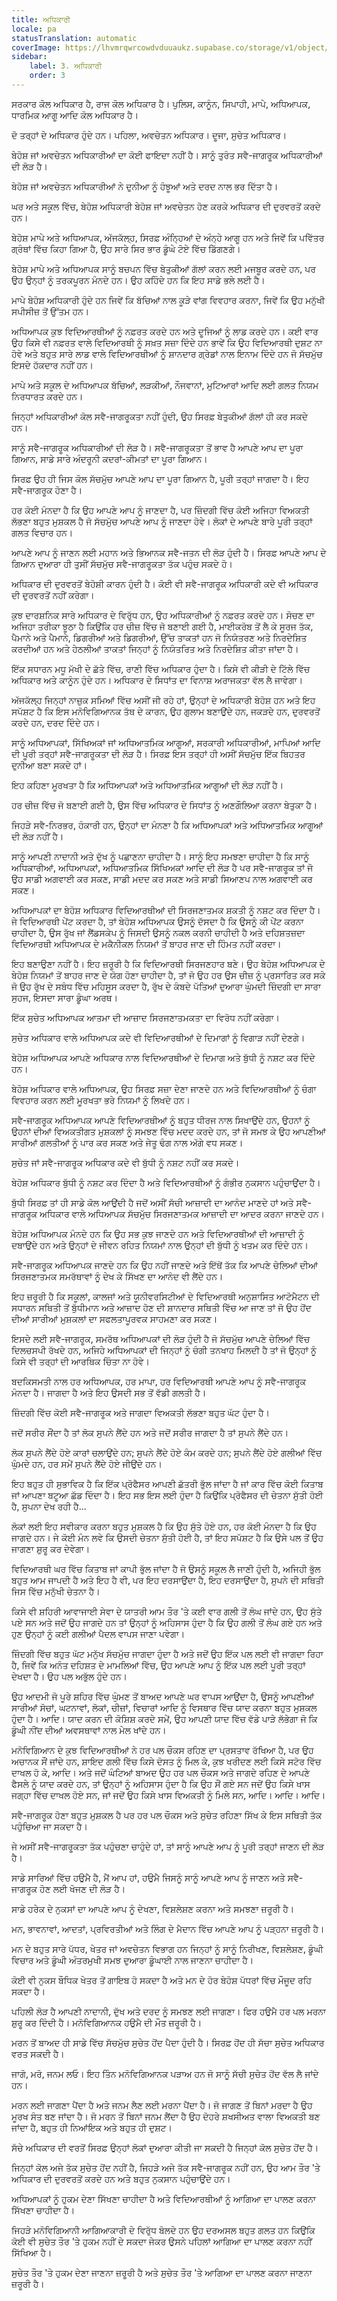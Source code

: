 ```yaml
---
title: ਅਧਿਕਾਰੀ
locale: pa
statusTranslation: automatic
coverImage: https://lhvmrqwrcowdvduuaukz.supabase.co/storage/v1/object/public/strapi-uploads/small_cover-educacion-fundamental.webp-2d51a7828a2b1309555be27f7e2a61a0.webp
sidebar:
    label: 3. ਅਧਿਕਾਰੀ
    order: 3
---
```

ਸਰਕਾਰ ਕੋਲ ਅਧਿਕਾਰ ਹੈ, ਰਾਜ ਕੋਲ ਅਧਿਕਾਰ ਹੈ। ਪੁਲਿਸ, ਕਾਨੂੰਨ, ਸਿਪਾਹੀ, ਮਾਪੇ, ਅਧਿਆਪਕ, ਧਾਰਮਿਕ ਆਗੂ ਆਦਿ ਕੋਲ ਅਧਿਕਾਰ ਹੈ।

ਦੋ ਤਰ੍ਹਾਂ ਦੇ ਅਧਿਕਾਰ ਹੁੰਦੇ ਹਨ। ਪਹਿਲਾ, ਅਵਚੇਤਨ ਅਧਿਕਾਰ। ਦੂਜਾ, ਸੁਚੇਤ ਅਧਿਕਾਰ।

ਬੇਹੋਸ਼ ਜਾਂ ਅਵਚੇਤਨ ਅਧਿਕਾਰੀਆਂ ਦਾ ਕੋਈ ਫਾਇਦਾ ਨਹੀਂ ਹੈ। ਸਾਨੂੰ ਤੁਰੰਤ ਸਵੈ-ਜਾਗਰੂਕ ਅਧਿਕਾਰੀਆਂ ਦੀ ਲੋੜ ਹੈ।

ਬੇਹੋਸ਼ ਜਾਂ ਅਵਚੇਤਨ ਅਧਿਕਾਰੀਆਂ ਨੇ ਦੁਨੀਆ ਨੂੰ ਹੰਝੂਆਂ ਅਤੇ ਦਰਦ ਨਾਲ ਭਰ ਦਿੱਤਾ ਹੈ।

ਘਰ ਅਤੇ ਸਕੂਲ ਵਿੱਚ, ਬੇਹੋਸ਼ ਅਧਿਕਾਰੀ ਬੇਹੋਸ਼ ਜਾਂ ਅਵਚੇਤਨ ਹੋਣ ਕਰਕੇ ਅਧਿਕਾਰ ਦੀ ਦੁਰਵਰਤੋਂ ਕਰਦੇ ਹਨ।

ਬੇਹੋਸ਼ ਮਾਪੇ ਅਤੇ ਅਧਿਆਪਕ, ਅੱਜਕੱਲ੍ਹ, ਸਿਰਫ਼ ਅੰਨ੍ਹਿਆਂ ਦੇ ਅੰਨ੍ਹੇ ਆਗੂ ਹਨ ਅਤੇ ਜਿਵੇਂ ਕਿ ਪਵਿੱਤਰ ਗ੍ਰੰਥਾਂ ਵਿੱਚ ਕਿਹਾ ਗਿਆ ਹੈ, ਉਹ ਸਾਰੇ ਸਿਰ ਭਾਰ ਡੂੰਘੇ ਟੋਏ ਵਿੱਚ ਡਿੱਗਣਗੇ।

ਬੇਹੋਸ਼ ਮਾਪੇ ਅਤੇ ਅਧਿਆਪਕ ਸਾਨੂੰ ਬਚਪਨ ਵਿੱਚ ਬੇਤੁਕੀਆਂ ਗੱਲਾਂ ਕਰਨ ਲਈ ਮਜਬੂਰ ਕਰਦੇ ਹਨ, ਪਰ ਉਹ ਉਨ੍ਹਾਂ ਨੂੰ ਤਰਕਪੂਰਨ ਮੰਨਦੇ ਹਨ। ਉਹ ਕਹਿੰਦੇ ਹਨ ਕਿ ਇਹ ਸਾਡੇ ਭਲੇ ਲਈ ਹੈ।

ਮਾਪੇ ਬੇਹੋਸ਼ ਅਧਿਕਾਰੀ ਹੁੰਦੇ ਹਨ ਜਿਵੇਂ ਕਿ ਬੱਚਿਆਂ ਨਾਲ ਕੂੜੇ ਵਾਂਗ ਵਿਵਹਾਰ ਕਰਨਾ, ਜਿਵੇਂ ਕਿ ਉਹ ਮਨੁੱਖੀ ਸਪੀਸੀਜ਼ ਤੋਂ ਉੱਤਮ ਹਨ।

ਅਧਿਆਪਕ ਕੁਝ ਵਿਦਿਆਰਥੀਆਂ ਨੂੰ ਨਫ਼ਰਤ ਕਰਦੇ ਹਨ ਅਤੇ ਦੂਜਿਆਂ ਨੂੰ ਲਾਡ ਕਰਦੇ ਹਨ। ਕਈ ਵਾਰ ਉਹ ਕਿਸੇ ਵੀ ਨਫ਼ਰਤ ਵਾਲੇ ਵਿਦਿਆਰਥੀ ਨੂੰ ਸਖ਼ਤ ਸਜ਼ਾ ਦਿੰਦੇ ਹਨ ਭਾਵੇਂ ਕਿ ਉਹ ਵਿਦਿਆਰਥੀ ਦੁਸ਼ਟ ਨਾ ਹੋਵੇ ਅਤੇ ਬਹੁਤ ਸਾਰੇ ਲਾਡ ਵਾਲੇ ਵਿਦਿਆਰਥੀਆਂ ਨੂੰ ਸ਼ਾਨਦਾਰ ਗ੍ਰੇਡਾਂ ਨਾਲ ਇਨਾਮ ਦਿੰਦੇ ਹਨ ਜੋ ਸੱਚਮੁੱਚ ਇਸਦੇ ਹੱਕਦਾਰ ਨਹੀਂ ਹਨ।

ਮਾਪੇ ਅਤੇ ਸਕੂਲ ਦੇ ਅਧਿਆਪਕ ਬੱਚਿਆਂ, ਲੜਕੀਆਂ, ਨੌਜਵਾਨਾਂ, ਮੁਟਿਆਰਾਂ ਆਦਿ ਲਈ ਗਲਤ ਨਿਯਮ ਨਿਰਧਾਰਤ ਕਰਦੇ ਹਨ।

ਜਿਨ੍ਹਾਂ ਅਧਿਕਾਰੀਆਂ ਕੋਲ ਸਵੈ-ਜਾਗਰੂਕਤਾ ਨਹੀਂ ਹੁੰਦੀ, ਉਹ ਸਿਰਫ਼ ਬੇਤੁਕੀਆਂ ਗੱਲਾਂ ਹੀ ਕਰ ਸਕਦੇ ਹਨ।

ਸਾਨੂੰ ਸਵੈ-ਜਾਗਰੂਕ ਅਧਿਕਾਰੀਆਂ ਦੀ ਲੋੜ ਹੈ। ਸਵੈ-ਜਾਗਰੂਕਤਾ ਤੋਂ ਭਾਵ ਹੈ ਆਪਣੇ ਆਪ ਦਾ ਪੂਰਾ ਗਿਆਨ, ਸਾਡੇ ਸਾਰੇ ਅੰਦਰੂਨੀ ਕਦਰਾਂ-ਕੀਮਤਾਂ ਦਾ ਪੂਰਾ ਗਿਆਨ।

ਸਿਰਫ਼ ਉਹ ਹੀ ਜਿਸ ਕੋਲ ਸੱਚਮੁੱਚ ਆਪਣੇ ਆਪ ਦਾ ਪੂਰਾ ਗਿਆਨ ਹੈ, ਪੂਰੀ ਤਰ੍ਹਾਂ ਜਾਗਦਾ ਹੈ। ਇਹ ਸਵੈ-ਜਾਗਰੂਕ ਹੋਣਾ ਹੈ।

ਹਰ ਕੋਈ ਮੰਨਦਾ ਹੈ ਕਿ ਉਹ ਆਪਣੇ ਆਪ ਨੂੰ ਜਾਣਦਾ ਹੈ, ਪਰ ਜ਼ਿੰਦਗੀ ਵਿੱਚ ਕੋਈ ਅਜਿਹਾ ਵਿਅਕਤੀ ਲੱਭਣਾ ਬਹੁਤ ਮੁਸ਼ਕਲ ਹੈ ਜੋ ਸੱਚਮੁੱਚ ਆਪਣੇ ਆਪ ਨੂੰ ਜਾਣਦਾ ਹੋਵੇ। ਲੋਕਾਂ ਦੇ ਆਪਣੇ ਬਾਰੇ ਪੂਰੀ ਤਰ੍ਹਾਂ ਗਲਤ ਵਿਚਾਰ ਹਨ।

ਆਪਣੇ ਆਪ ਨੂੰ ਜਾਣਨ ਲਈ ਮਹਾਨ ਅਤੇ ਭਿਆਨਕ ਸਵੈ-ਜਤਨ ਦੀ ਲੋੜ ਹੁੰਦੀ ਹੈ। ਸਿਰਫ਼ ਆਪਣੇ ਆਪ ਦੇ ਗਿਆਨ ਦੁਆਰਾ ਹੀ ਤੁਸੀਂ ਸੱਚਮੁੱਚ ਸਵੈ-ਜਾਗਰੂਕਤਾ ਤੱਕ ਪਹੁੰਚ ਸਕਦੇ ਹੋ।

ਅਧਿਕਾਰ ਦੀ ਦੁਰਵਰਤੋਂ ਬੇਹੋਸ਼ੀ ਕਾਰਨ ਹੁੰਦੀ ਹੈ। ਕੋਈ ਵੀ ਸਵੈ-ਜਾਗਰੂਕ ਅਧਿਕਾਰੀ ਕਦੇ ਵੀ ਅਧਿਕਾਰ ਦੀ ਦੁਰਵਰਤੋਂ ਨਹੀਂ ਕਰੇਗਾ।

ਕੁਝ ਦਾਰਸ਼ਨਿਕ ਸਾਰੇ ਅਧਿਕਾਰ ਦੇ ਵਿਰੁੱਧ ਹਨ, ਉਹ ਅਧਿਕਾਰੀਆਂ ਨੂੰ ਨਫ਼ਰਤ ਕਰਦੇ ਹਨ। ਸੋਚਣ ਦਾ ਅਜਿਹਾ ਤਰੀਕਾ ਝੂਠਾ ਹੈ ਕਿਉਂਕਿ ਹਰ ਚੀਜ਼ ਵਿੱਚ ਜੋ ਬਣਾਈ ਗਈ ਹੈ, ਮਾਈਕਰੋਬ ਤੋਂ ਲੈ ਕੇ ਸੂਰਜ ਤੱਕ, ਪੈਮਾਨੇ ਅਤੇ ਪੈਮਾਨੇ, ਡਿਗਰੀਆਂ ਅਤੇ ਡਿਗਰੀਆਂ, ਉੱਚ ਤਾਕਤਾਂ ਹਨ ਜੋ ਨਿਯੰਤਰਣ ਅਤੇ ਨਿਰਦੇਸ਼ਿਤ ਕਰਦੀਆਂ ਹਨ ਅਤੇ ਹੇਠਲੀਆਂ ਤਾਕਤਾਂ ਜਿਨ੍ਹਾਂ ਨੂੰ ਨਿਯੰਤਰਿਤ ਅਤੇ ਨਿਰਦੇਸ਼ਿਤ ਕੀਤਾ ਜਾਂਦਾ ਹੈ।

ਇੱਕ ਸਧਾਰਨ ਮਧੂ ਮੱਖੀ ਦੇ ਛੱਤੇ ਵਿੱਚ, ਰਾਣੀ ਵਿੱਚ ਅਧਿਕਾਰ ਹੁੰਦਾ ਹੈ। ਕਿਸੇ ਵੀ ਕੀੜੀ ਦੇ ਟਿੱਲੇ ਵਿੱਚ ਅਧਿਕਾਰ ਅਤੇ ਕਾਨੂੰਨ ਹੁੰਦੇ ਹਨ। ਅਧਿਕਾਰ ਦੇ ਸਿਧਾਂਤ ਦਾ ਵਿਨਾਸ਼ ਅਰਾਜਕਤਾ ਵੱਲ ਲੈ ਜਾਵੇਗਾ।

ਅੱਜਕੱਲ੍ਹ ਜਿਨ੍ਹਾਂ ਨਾਜ਼ੁਕ ਸਮਿਆਂ ਵਿੱਚ ਅਸੀਂ ਜੀ ਰਹੇ ਹਾਂ, ਉਨ੍ਹਾਂ ਦੇ ਅਧਿਕਾਰੀ ਬੇਹੋਸ਼ ਹਨ ਅਤੇ ਇਹ ਸਪੱਸ਼ਟ ਹੈ ਕਿ ਇਸ ਮਨੋਵਿਗਿਆਨਕ ਤੱਥ ਦੇ ਕਾਰਨ, ਉਹ ਗੁਲਾਮ ਬਣਾਉਂਦੇ ਹਨ, ਜਕੜਦੇ ਹਨ, ਦੁਰਵਰਤੋਂ ਕਰਦੇ ਹਨ, ਦਰਦ ਦਿੰਦੇ ਹਨ।

ਸਾਨੂੰ ਅਧਿਆਪਕਾਂ, ਸਿੱਖਿਅਕਾਂ ਜਾਂ ਅਧਿਆਤਮਿਕ ਆਗੂਆਂ, ਸਰਕਾਰੀ ਅਧਿਕਾਰੀਆਂ, ਮਾਪਿਆਂ ਆਦਿ ਦੀ ਪੂਰੀ ਤਰ੍ਹਾਂ ਸਵੈ-ਜਾਗਰੂਕਤਾ ਦੀ ਲੋੜ ਹੈ। ਸਿਰਫ਼ ਇਸ ਤਰ੍ਹਾਂ ਹੀ ਅਸੀਂ ਸੱਚਮੁੱਚ ਇੱਕ ਬਿਹਤਰ ਦੁਨੀਆ ਬਣਾ ਸਕਦੇ ਹਾਂ।

ਇਹ ਕਹਿਣਾ ਮੂਰਖਤਾ ਹੈ ਕਿ ਅਧਿਆਪਕਾਂ ਅਤੇ ਅਧਿਆਤਮਿਕ ਆਗੂਆਂ ਦੀ ਲੋੜ ਨਹੀਂ ਹੈ।

ਹਰ ਚੀਜ਼ ਵਿੱਚ ਜੋ ਬਣਾਈ ਗਈ ਹੈ, ਉਸ ਵਿੱਚ ਅਧਿਕਾਰ ਦੇ ਸਿਧਾਂਤ ਨੂੰ ਅਣਗੌਲਿਆ ਕਰਨਾ ਬੇਤੁਕਾ ਹੈ।

ਜਿਹੜੇ ਸਵੈ-ਨਿਰਭਰ, ਹੰਕਾਰੀ ਹਨ, ਉਨ੍ਹਾਂ ਦਾ ਮੰਨਣਾ ਹੈ ਕਿ ਅਧਿਆਪਕਾਂ ਅਤੇ ਅਧਿਆਤਮਿਕ ਆਗੂਆਂ ਦੀ ਲੋੜ ਨਹੀਂ ਹੈ।

ਸਾਨੂੰ ਆਪਣੀ ਨਾਦਾਨੀ ਅਤੇ ਦੁੱਖ ਨੂੰ ਪਛਾਣਨਾ ਚਾਹੀਦਾ ਹੈ। ਸਾਨੂੰ ਇਹ ਸਮਝਣਾ ਚਾਹੀਦਾ ਹੈ ਕਿ ਸਾਨੂੰ ਅਧਿਕਾਰੀਆਂ, ਅਧਿਆਪਕਾਂ, ਅਧਿਆਤਮਿਕ ਸਿੱਖਿਅਕਾਂ ਆਦਿ ਦੀ ਲੋੜ ਹੈ ਪਰ ਸਵੈ-ਜਾਗਰੂਕ ਤਾਂ ਜੋ ਉਹ ਸਾਡੀ ਅਗਵਾਈ ਕਰ ਸਕਣ, ਸਾਡੀ ਮਦਦ ਕਰ ਸਕਣ ਅਤੇ ਸਾਡੀ ਸਿਆਣਪ ਨਾਲ ਅਗਵਾਈ ਕਰ ਸਕਣ।

ਅਧਿਆਪਕਾਂ ਦਾ ਬੇਹੋਸ਼ ਅਧਿਕਾਰ ਵਿਦਿਆਰਥੀਆਂ ਦੀ ਸਿਰਜਣਾਤਮਕ ਸ਼ਕਤੀ ਨੂੰ ਨਸ਼ਟ ਕਰ ਦਿੰਦਾ ਹੈ। ਜੇ ਵਿਦਿਆਰਥੀ ਪੇਂਟ ਕਰਦਾ ਹੈ, ਤਾਂ ਬੇਹੋਸ਼ ਅਧਿਆਪਕ ਉਸਨੂੰ ਦੱਸਦਾ ਹੈ ਕਿ ਉਸਨੂੰ ਕੀ ਪੇਂਟ ਕਰਨਾ ਚਾਹੀਦਾ ਹੈ, ਉਸ ਰੁੱਖ ਜਾਂ ਲੈਂਡਸਕੇਪ ਨੂੰ ਜਿਸਦੀ ਉਸਨੂੰ ਨਕਲ ਕਰਨੀ ਚਾਹੀਦੀ ਹੈ ਅਤੇ ਦਹਿਸ਼ਤਜ਼ਦਾ ਵਿਦਿਆਰਥੀ ਅਧਿਆਪਕ ਦੇ ਮਕੈਨੀਕਲ ਨਿਯਮਾਂ ਤੋਂ ਬਾਹਰ ਜਾਣ ਦੀ ਹਿੰਮਤ ਨਹੀਂ ਕਰਦਾ।

ਇਹ ਬਣਾਉਣਾ ਨਹੀਂ ਹੈ। ਇਹ ਜ਼ਰੂਰੀ ਹੈ ਕਿ ਵਿਦਿਆਰਥੀ ਸਿਰਜਣਹਾਰ ਬਣੇ। ਉਹ ਬੇਹੋਸ਼ ਅਧਿਆਪਕ ਦੇ ਬੇਹੋਸ਼ ਨਿਯਮਾਂ ਤੋਂ ਬਾਹਰ ਜਾਣ ਦੇ ਯੋਗ ਹੋਣਾ ਚਾਹੀਦਾ ਹੈ, ਤਾਂ ਜੋ ਉਹ ਹਰ ਉਸ ਚੀਜ਼ ਨੂੰ ਪ੍ਰਸਾਰਿਤ ਕਰ ਸਕੇ ਜੋ ਉਹ ਰੁੱਖ ਦੇ ਸਬੰਧ ਵਿੱਚ ਮਹਿਸੂਸ ਕਰਦਾ ਹੈ, ਰੁੱਖ ਦੇ ਕੰਬਦੇ ਪੱਤਿਆਂ ਦੁਆਰਾ ਘੁੰਮਦੀ ਜ਼ਿੰਦਗੀ ਦਾ ਸਾਰਾ ਸੁਹਜ, ਇਸਦਾ ਸਾਰਾ ਡੂੰਘਾ ਅਰਥ।

ਇੱਕ ਸੁਚੇਤ ਅਧਿਆਪਕ ਆਤਮਾ ਦੀ ਆਜ਼ਾਦ ਸਿਰਜਣਾਤਮਕਤਾ ਦਾ ਵਿਰੋਧ ਨਹੀਂ ਕਰੇਗਾ।

ਸੁਚੇਤ ਅਧਿਕਾਰ ਵਾਲੇ ਅਧਿਆਪਕ ਕਦੇ ਵੀ ਵਿਦਿਆਰਥੀਆਂ ਦੇ ਦਿਮਾਗਾਂ ਨੂੰ ਵਿਗਾੜ ਨਹੀਂ ਦੇਣਗੇ।

ਬੇਹੋਸ਼ ਅਧਿਆਪਕ ਆਪਣੇ ਅਧਿਕਾਰ ਨਾਲ ਵਿਦਿਆਰਥੀਆਂ ਦੇ ਦਿਮਾਗ ਅਤੇ ਬੁੱਧੀ ਨੂੰ ਨਸ਼ਟ ਕਰ ਦਿੰਦੇ ਹਨ।

ਬੇਹੋਸ਼ ਅਧਿਕਾਰ ਵਾਲੇ ਅਧਿਆਪਕ, ਉਹ ਸਿਰਫ਼ ਸਜ਼ਾ ਦੇਣਾ ਜਾਣਦੇ ਹਨ ਅਤੇ ਵਿਦਿਆਰਥੀਆਂ ਨੂੰ ਚੰਗਾ ਵਿਵਹਾਰ ਕਰਨ ਲਈ ਮੂਰਖਤਾ ਭਰੇ ਨਿਯਮਾਂ ਨੂੰ ਲਿਖਦੇ ਹਨ।

ਸਵੈ-ਜਾਗਰੂਕ ਅਧਿਆਪਕ ਆਪਣੇ ਵਿਦਿਆਰਥੀਆਂ ਨੂੰ ਬਹੁਤ ਧੀਰਜ ਨਾਲ ਸਿਖਾਉਂਦੇ ਹਨ, ਉਹਨਾਂ ਨੂੰ ਉਹਨਾਂ ਦੀਆਂ ਵਿਅਕਤੀਗਤ ਮੁਸ਼ਕਲਾਂ ਨੂੰ ਸਮਝਣ ਵਿੱਚ ਮਦਦ ਕਰਦੇ ਹਨ, ਤਾਂ ਜੋ ਸਮਝ ਕੇ ਉਹ ਆਪਣੀਆਂ ਸਾਰੀਆਂ ਗਲਤੀਆਂ ਨੂੰ ਪਾਰ ਕਰ ਸਕਣ ਅਤੇ ਜੇਤੂ ਢੰਗ ਨਾਲ ਅੱਗੇ ਵਧ ਸਕਣ।

ਸੁਚੇਤ ਜਾਂ ਸਵੈ-ਜਾਗਰੂਕ ਅਧਿਕਾਰ ਕਦੇ ਵੀ ਬੁੱਧੀ ਨੂੰ ਨਸ਼ਟ ਨਹੀਂ ਕਰ ਸਕਦੇ।

ਬੇਹੋਸ਼ ਅਧਿਕਾਰ ਬੁੱਧੀ ਨੂੰ ਨਸ਼ਟ ਕਰ ਦਿੰਦਾ ਹੈ ਅਤੇ ਵਿਦਿਆਰਥੀਆਂ ਨੂੰ ਗੰਭੀਰ ਨੁਕਸਾਨ ਪਹੁੰਚਾਉਂਦਾ ਹੈ।

ਬੁੱਧੀ ਸਿਰਫ਼ ਤਾਂ ਹੀ ਸਾਡੇ ਕੋਲ ਆਉਂਦੀ ਹੈ ਜਦੋਂ ਅਸੀਂ ਸੱਚੀ ਆਜ਼ਾਦੀ ਦਾ ਆਨੰਦ ਮਾਣਦੇ ਹਾਂ ਅਤੇ ਸਵੈ-ਜਾਗਰੂਕ ਅਧਿਕਾਰ ਵਾਲੇ ਅਧਿਆਪਕ ਸੱਚਮੁੱਚ ਸਿਰਜਣਾਤਮਕ ਆਜ਼ਾਦੀ ਦਾ ਆਦਰ ਕਰਨਾ ਜਾਣਦੇ ਹਨ।

ਬੇਹੋਸ਼ ਅਧਿਆਪਕ ਮੰਨਦੇ ਹਨ ਕਿ ਉਹ ਸਭ ਕੁਝ ਜਾਣਦੇ ਹਨ ਅਤੇ ਵਿਦਿਆਰਥੀਆਂ ਦੀ ਆਜ਼ਾਦੀ ਨੂੰ ਦਬਾਉਂਦੇ ਹਨ ਅਤੇ ਉਨ੍ਹਾਂ ਦੇ ਜੀਵਨ ਰਹਿਤ ਨਿਯਮਾਂ ਨਾਲ ਉਨ੍ਹਾਂ ਦੀ ਬੁੱਧੀ ਨੂੰ ਖਤਮ ਕਰ ਦਿੰਦੇ ਹਨ।

ਸਵੈ-ਜਾਗਰੂਕ ਅਧਿਆਪਕ ਜਾਣਦੇ ਹਨ ਕਿ ਉਹ ਨਹੀਂ ਜਾਣਦੇ ਅਤੇ ਇੱਥੋਂ ਤੱਕ ਕਿ ਆਪਣੇ ਚੇਲਿਆਂ ਦੀਆਂ ਸਿਰਜਣਾਤਮਕ ਸਮਰੱਥਾਵਾਂ ਨੂੰ ਦੇਖ ਕੇ ਸਿੱਖਣ ਦਾ ਆਨੰਦ ਵੀ ਲੈਂਦੇ ਹਨ।

ਇਹ ਜ਼ਰੂਰੀ ਹੈ ਕਿ ਸਕੂਲਾਂ, ਕਾਲਜਾਂ ਅਤੇ ਯੂਨੀਵਰਸਿਟੀਆਂ ਦੇ ਵਿਦਿਆਰਥੀ ਅਨੁਸ਼ਾਸਿਤ ਆਟੋਮੈਟਨ ਦੀ ਸਧਾਰਨ ਸਥਿਤੀ ਤੋਂ ਬੁੱਧੀਮਾਨ ਅਤੇ ਆਜ਼ਾਦ ਹੋਣ ਦੀ ਸ਼ਾਨਦਾਰ ਸਥਿਤੀ ਵਿੱਚ ਆ ਜਾਣ ਤਾਂ ਜੋ ਉਹ ਹੋਂਦ ਦੀਆਂ ਸਾਰੀਆਂ ਮੁਸ਼ਕਲਾਂ ਦਾ ਸਫਲਤਾਪੂਰਵਕ ਸਾਹਮਣਾ ਕਰ ਸਕਣ।

ਇਸਦੇ ਲਈ ਸਵੈ-ਜਾਗਰੂਕ, ਸਮਰੱਥ ਅਧਿਆਪਕਾਂ ਦੀ ਲੋੜ ਹੁੰਦੀ ਹੈ ਜੋ ਸੱਚਮੁੱਚ ਆਪਣੇ ਚੇਲਿਆਂ ਵਿੱਚ ਦਿਲਚਸਪੀ ਰੱਖਦੇ ਹਨ, ਅਜਿਹੇ ਅਧਿਆਪਕਾਂ ਦੀ ਜਿਨ੍ਹਾਂ ਨੂੰ ਚੰਗੀ ਤਨਖਾਹ ਮਿਲਦੀ ਹੈ ਤਾਂ ਜੋ ਉਨ੍ਹਾਂ ਨੂੰ ਕਿਸੇ ਵੀ ਤਰ੍ਹਾਂ ਦੀ ਆਰਥਿਕ ਚਿੰਤਾ ਨਾ ਹੋਵੇ।

ਬਦਕਿਸਮਤੀ ਨਾਲ ਹਰ ਅਧਿਆਪਕ, ਹਰ ਮਾਪਾ, ਹਰ ਵਿਦਿਆਰਥੀ ਆਪਣੇ ਆਪ ਨੂੰ ਸਵੈ-ਜਾਗਰੂਕ ਮੰਨਦਾ ਹੈ। ਜਾਗਦਾ ਹੈ ਅਤੇ ਇਹ ਉਸਦੀ ਸਭ ਤੋਂ ਵੱਡੀ ਗਲਤੀ ਹੈ।

ਜ਼ਿੰਦਗੀ ਵਿੱਚ ਕੋਈ ਸਵੈ-ਜਾਗਰੂਕ ਅਤੇ ਜਾਗਦਾ ਵਿਅਕਤੀ ਲੱਭਣਾ ਬਹੁਤ ਘੱਟ ਹੁੰਦਾ ਹੈ।

ਜਦੋਂ ਸਰੀਰ ਸੌਂਦਾ ਹੈ ਤਾਂ ਲੋਕ ਸੁਪਨੇ ਲੈਂਦੇ ਹਨ ਅਤੇ ਜਦੋਂ ਸਰੀਰ ਜਾਗਦਾ ਹੈ ਤਾਂ ਸੁਪਨੇ ਲੈਂਦੇ ਹਨ।

ਲੋਕ ਸੁਪਨੇ ਲੈਂਦੇ ਹੋਏ ਕਾਰਾਂ ਚਲਾਉਂਦੇ ਹਨ; ਸੁਪਨੇ ਲੈਂਦੇ ਹੋਏ ਕੰਮ ਕਰਦੇ ਹਨ; ਸੁਪਨੇ ਲੈਂਦੇ ਹੋਏ ਗਲੀਆਂ ਵਿੱਚ ਘੁੰਮਦੇ ਹਨ, ਹਰ ਸਮੇਂ ਸੁਪਨੇ ਲੈਂਦੇ ਹੋਏ ਜੀਉਂਦੇ ਹਨ।

ਇਹ ਬਹੁਤ ਹੀ ਸੁਭਾਵਿਕ ਹੈ ਕਿ ਇੱਕ ਪ੍ਰੋਫੈਸਰ ਆਪਣੀ ਛੱਤਰੀ ਭੁੱਲ ਜਾਂਦਾ ਹੈ ਜਾਂ ਕਾਰ ਵਿੱਚ ਕੋਈ ਕਿਤਾਬ ਜਾਂ ਆਪਣਾ ਬਟੂਆ ਛੱਡ ਦਿੰਦਾ ਹੈ। ਇਹ ਸਭ ਇਸ ਲਈ ਹੁੰਦਾ ਹੈ ਕਿਉਂਕਿ ਪ੍ਰੋਫੈਸਰ ਦੀ ਚੇਤਨਾ ਸੁੱਤੀ ਹੋਈ ਹੈ, ਸੁਪਨਾ ਦੇਖ ਰਹੀ ਹੈ...

ਲੋਕਾਂ ਲਈ ਇਹ ਸਵੀਕਾਰ ਕਰਨਾ ਬਹੁਤ ਮੁਸ਼ਕਲ ਹੈ ਕਿ ਉਹ ਸੁੱਤੇ ਹੋਏ ਹਨ, ਹਰ ਕੋਈ ਮੰਨਦਾ ਹੈ ਕਿ ਉਹ ਜਾਗਦੇ ਹਨ। ਜੇ ਕੋਈ ਮੰਨ ਲਵੇ ਕਿ ਉਸਦੀ ਚੇਤਨਾ ਸੁੱਤੀ ਹੋਈ ਹੈ, ਤਾਂ ਇਹ ਸਪੱਸ਼ਟ ਹੈ ਕਿ ਉਸੇ ਪਲ ਤੋਂ ਉਹ ਜਾਗਣਾ ਸ਼ੁਰੂ ਕਰ ਦੇਵੇਗਾ।

ਵਿਦਿਆਰਥੀ ਘਰ ਵਿੱਚ ਕਿਤਾਬ ਜਾਂ ਕਾਪੀ ਭੁੱਲ ਜਾਂਦਾ ਹੈ ਜੋ ਉਸਨੂੰ ਸਕੂਲ ਲੈ ਜਾਣੀ ਹੁੰਦੀ ਹੈ, ਅਜਿਹੀ ਭੁੱਲ ਬਹੁਤ ਆਮ ਜਾਪਦੀ ਹੈ ਅਤੇ ਇਹ ਹੈ ਵੀ, ਪਰ ਇਹ ਦਰਸਾਉਂਦਾ ਹੈ, ਇਹ ਦਰਸਾਉਂਦਾ ਹੈ, ਸੁਪਨੇ ਦੀ ਸਥਿਤੀ ਜਿਸ ਵਿੱਚ ਮਨੁੱਖੀ ਚੇਤਨਾ ਹੈ।

ਕਿਸੇ ਵੀ ਸ਼ਹਿਰੀ ਆਵਾਜਾਈ ਸੇਵਾ ਦੇ ਯਾਤਰੀ ਆਮ ਤੌਰ 'ਤੇ ਕਈ ਵਾਰ ਗਲੀ ਤੋਂ ਲੰਘ ਜਾਂਦੇ ਹਨ, ਉਹ ਸੁੱਤੇ ਪਏ ਸਨ ਅਤੇ ਜਦੋਂ ਉਹ ਜਾਗਦੇ ਹਨ ਤਾਂ ਉਨ੍ਹਾਂ ਨੂੰ ਅਹਿਸਾਸ ਹੁੰਦਾ ਹੈ ਕਿ ਉਹ ਗਲੀ ਤੋਂ ਲੰਘ ਗਏ ਹਨ ਅਤੇ ਹੁਣ ਉਨ੍ਹਾਂ ਨੂੰ ਕਈ ਗਲੀਆਂ ਪੈਦਲ ਵਾਪਸ ਜਾਣਾ ਪਵੇਗਾ।

ਜ਼ਿੰਦਗੀ ਵਿੱਚ ਬਹੁਤ ਘੱਟ ਮਨੁੱਖ ਸੱਚਮੁੱਚ ਜਾਗਦਾ ਹੁੰਦਾ ਹੈ ਅਤੇ ਜਦੋਂ ਉਹ ਇੱਕ ਪਲ ਲਈ ਵੀ ਜਾਗਦਾ ਰਿਹਾ ਹੈ, ਜਿਵੇਂ ਕਿ ਅਨੰਤ ਦਹਿਸ਼ਤ ਦੇ ਮਾਮਲਿਆਂ ਵਿੱਚ, ਉਹ ਆਪਣੇ ਆਪ ਨੂੰ ਇੱਕ ਪਲ ਲਈ ਪੂਰੀ ਤਰ੍ਹਾਂ ਦੇਖਦਾ ਹੈ। ਉਹ ਪਲ ਅਭੁੱਲ ਹੁੰਦੇ ਹਨ।

ਉਹ ਆਦਮੀ ਜੋ ਪੂਰੇ ਸ਼ਹਿਰ ਵਿੱਚ ਘੁੰਮਣ ਤੋਂ ਬਾਅਦ ਆਪਣੇ ਘਰ ਵਾਪਸ ਆਉਂਦਾ ਹੈ, ਉਸਨੂੰ ਆਪਣੀਆਂ ਸਾਰੀਆਂ ਸੋਚਾਂ, ਘਟਨਾਵਾਂ, ਲੋਕਾਂ, ਚੀਜ਼ਾਂ, ਵਿਚਾਰਾਂ ਆਦਿ ਨੂੰ ਵਿਸਥਾਰ ਵਿੱਚ ਯਾਦ ਕਰਨਾ ਬਹੁਤ ਮੁਸ਼ਕਲ ਹੁੰਦਾ ਹੈ। ਆਦਿ। ਯਾਦ ਕਰਨ ਦੀ ਕੋਸ਼ਿਸ਼ ਕਰਦੇ ਸਮੇਂ, ਉਹ ਆਪਣੀ ਯਾਦ ਵਿੱਚ ਵੱਡੇ ਪਾੜੇ ਲੱਭੇਗਾ ਜੋ ਕਿ ਡੂੰਘੀ ਨੀਂਦ ਦੀਆਂ ਅਵਸਥਾਵਾਂ ਨਾਲ ਮੇਲ ਖਾਂਦੇ ਹਨ।

ਮਨੋਵਿਗਿਆਨ ਦੇ ਕੁਝ ਵਿਦਿਆਰਥੀਆਂ ਨੇ ਹਰ ਪਲ ਚੌਕਸ ਰਹਿਣ ਦਾ ਪ੍ਰਸਤਾਵ ਰੱਖਿਆ ਹੈ, ਪਰ ਉਹ ਅਚਾਨਕ ਸੌਂ ਜਾਂਦੇ ਹਨ, ਸ਼ਾਇਦ ਗਲੀ ਵਿੱਚ ਕਿਸੇ ਦੋਸਤ ਨੂੰ ਮਿਲ ਕੇ, ਕੁਝ ਖਰੀਦਣ ਲਈ ਕਿਸੇ ਸਟੋਰ ਵਿੱਚ ਦਾਖਲ ਹੋ ਕੇ, ਆਦਿ। ਅਤੇ ਜਦੋਂ ਘੰਟਿਆਂ ਬਾਅਦ ਉਹ ਹਰ ਪਲ ਚੌਕਸ ਅਤੇ ਜਾਗਦੇ ਰਹਿਣ ਦੇ ਆਪਣੇ ਫੈਸਲੇ ਨੂੰ ਯਾਦ ਕਰਦੇ ਹਨ, ਤਾਂ ਉਨ੍ਹਾਂ ਨੂੰ ਅਹਿਸਾਸ ਹੁੰਦਾ ਹੈ ਕਿ ਉਹ ਸੌਂ ਗਏ ਸਨ ਜਦੋਂ ਉਹ ਕਿਸੇ ਖਾਸ ਜਗ੍ਹਾ ਵਿੱਚ ਦਾਖਲ ਹੋਏ ਸਨ, ਜਾਂ ਜਦੋਂ ਉਹ ਕਿਸੇ ਖਾਸ ਵਿਅਕਤੀ ਨੂੰ ਮਿਲੇ ਸਨ, ਆਦਿ। ਆਦਿ। ਆਦਿ।

ਸਵੈ-ਜਾਗਰੂਕ ਹੋਣਾ ਬਹੁਤ ਮੁਸ਼ਕਲ ਹੈ ਪਰ ਹਰ ਪਲ ਚੌਕਸ ਅਤੇ ਸੁਚੇਤ ਰਹਿਣਾ ਸਿੱਖ ਕੇ ਇਸ ਸਥਿਤੀ ਤੱਕ ਪਹੁੰਚਿਆ ਜਾ ਸਕਦਾ ਹੈ।

ਜੇ ਅਸੀਂ ਸਵੈ-ਜਾਗਰੂਕਤਾ ਤੱਕ ਪਹੁੰਚਣਾ ਚਾਹੁੰਦੇ ਹਾਂ, ਤਾਂ ਸਾਨੂੰ ਆਪਣੇ ਆਪ ਨੂੰ ਪੂਰੀ ਤਰ੍ਹਾਂ ਜਾਣਨ ਦੀ ਲੋੜ ਹੈ।

ਸਾਡੇ ਸਾਰਿਆਂ ਵਿੱਚ ਹਉਮੈ ਹੈ, ਮੈਂ ਆਪ ਹਾਂ, ਹਉਮੈ ਜਿਸਨੂੰ ਸਾਨੂੰ ਆਪਣੇ ਆਪ ਨੂੰ ਜਾਣਨ ਅਤੇ ਸਵੈ-ਜਾਗਰੂਕ ਹੋਣ ਲਈ ਖੋਜਣ ਦੀ ਲੋੜ ਹੈ।

ਸਾਡੇ ਹਰੇਕ ਦੇ ਨੁਕਸਾਂ ਦਾ ਆਪਣੇ ਆਪ ਨੂੰ ਦੇਖਣਾ, ਵਿਸ਼ਲੇਸ਼ਣ ਕਰਨਾ ਅਤੇ ਸਮਝਣਾ ਜ਼ਰੂਰੀ ਹੈ।

ਮਨ, ਭਾਵਨਾਵਾਂ, ਆਦਤਾਂ, ਪ੍ਰਵਿਰਤੀਆਂ ਅਤੇ ਲਿੰਗ ਦੇ ਮੈਦਾਨ ਵਿੱਚ ਆਪਣੇ ਆਪ ਨੂੰ ਪੜ੍ਹਨਾ ਜ਼ਰੂਰੀ ਹੈ।

ਮਨ ਦੇ ਬਹੁਤ ਸਾਰੇ ਪੱਧਰ, ਖੇਤਰ ਜਾਂ ਅਵਚੇਤਨ ਵਿਭਾਗ ਹਨ ਜਿਨ੍ਹਾਂ ਨੂੰ ਸਾਨੂੰ ਨਿਰੀਖਣ, ਵਿਸ਼ਲੇਸ਼ਣ, ਡੂੰਘੀ ਵਿਚਾਰ ਅਤੇ ਡੂੰਘੀ ਅੰਤਰਮੁਖੀ ਸਮਝ ਦੁਆਰਾ ਡੂੰਘਾਈ ਨਾਲ ਜਾਣਨਾ ਚਾਹੀਦਾ ਹੈ।

ਕੋਈ ਵੀ ਨੁਕਸ ਬੌਧਿਕ ਖੇਤਰ ਤੋਂ ਗਾਇਬ ਹੋ ਸਕਦਾ ਹੈ ਅਤੇ ਮਨ ਦੇ ਹੋਰ ਬੇਹੋਸ਼ ਪੱਧਰਾਂ ਵਿੱਚ ਮੌਜੂਦ ਰਹਿ ਸਕਦਾ ਹੈ।

ਪਹਿਲੀ ਲੋੜ ਹੈ ਆਪਣੀ ਨਾਦਾਨੀ, ਦੁੱਖ ਅਤੇ ਦਰਦ ਨੂੰ ਸਮਝਣ ਲਈ ਜਾਗਣਾ। ਫਿਰ ਹਉਮੈ ਹਰ ਪਲ ਮਰਨਾ ਸ਼ੁਰੂ ਕਰ ਦਿੰਦੀ ਹੈ। ਮਨੋਵਿਗਿਆਨਕ ਹਉਮੈ ਦੀ ਮੌਤ ਜ਼ਰੂਰੀ ਹੈ।

ਮਰਨ ਤੋਂ ਬਾਅਦ ਹੀ ਸਾਡੇ ਵਿੱਚ ਸੱਚਮੁੱਚ ਸੁਚੇਤ ਹੋਂਦ ਪੈਦਾ ਹੁੰਦੀ ਹੈ। ਸਿਰਫ਼ ਹੋਂਦ ਹੀ ਸੱਚਾ ਸੁਚੇਤ ਅਧਿਕਾਰ ਵਰਤ ਸਕਦੀ ਹੈ।

ਜਾਗੋ, ਮਰੋ, ਜਨਮ ਲਓ। ਇਹ ਤਿੰਨ ਮਨੋਵਿਗਿਆਨਕ ਪੜਾਅ ਹਨ ਜੋ ਸਾਨੂੰ ਸੱਚੀ ਸੁਚੇਤ ਹੋਂਦ ਵੱਲ ਲੈ ਜਾਂਦੇ ਹਨ।

ਮਰਨ ਲਈ ਜਾਗਣਾ ਪੈਂਦਾ ਹੈ ਅਤੇ ਜਨਮ ਲੈਣ ਲਈ ਮਰਨਾ ਪੈਂਦਾ ਹੈ। ਜੋ ਜਾਗਣ ਤੋਂ ਬਿਨਾਂ ਮਰਦਾ ਹੈ ਉਹ ਮੂਰਖ ਸੰਤ ਬਣ ਜਾਂਦਾ ਹੈ। ਜੋ ਮਰਨ ਤੋਂ ਬਿਨਾਂ ਜਨਮ ਲੈਂਦਾ ਹੈ ਉਹ ਦੋਹਰੇ ਸ਼ਖਸੀਅਤ ਵਾਲਾ ਵਿਅਕਤੀ ਬਣ ਜਾਂਦਾ ਹੈ, ਬਹੁਤ ਹੀ ਨਿਆਂਇਕ ਅਤੇ ਬਹੁਤ ਹੀ ਦੁਸ਼ਟ।

ਸੱਚੇ ਅਧਿਕਾਰ ਦੀ ਵਰਤੋਂ ਸਿਰਫ਼ ਉਨ੍ਹਾਂ ਲੋਕਾਂ ਦੁਆਰਾ ਕੀਤੀ ਜਾ ਸਕਦੀ ਹੈ ਜਿਨ੍ਹਾਂ ਕੋਲ ਸੁਚੇਤ ਹੋਂਦ ਹੈ।

ਜਿਨ੍ਹਾਂ ਕੋਲ ਅਜੇ ਤੱਕ ਸੁਚੇਤ ਹੋਂਦ ਨਹੀਂ ਹੈ, ਜਿਹੜੇ ਅਜੇ ਤੱਕ ਸਵੈ-ਜਾਗਰੂਕ ਨਹੀਂ ਹਨ, ਉਹ ਆਮ ਤੌਰ 'ਤੇ ਅਧਿਕਾਰ ਦੀ ਦੁਰਵਰਤੋਂ ਕਰਦੇ ਹਨ ਅਤੇ ਬਹੁਤ ਨੁਕਸਾਨ ਪਹੁੰਚਾਉਂਦੇ ਹਨ।

ਅਧਿਆਪਕਾਂ ਨੂੰ ਹੁਕਮ ਦੇਣਾ ਸਿੱਖਣਾ ਚਾਹੀਦਾ ਹੈ ਅਤੇ ਵਿਦਿਆਰਥੀਆਂ ਨੂੰ ਆਗਿਆ ਦਾ ਪਾਲਣ ਕਰਨਾ ਸਿੱਖਣਾ ਚਾਹੀਦਾ ਹੈ।

ਜਿਹੜੇ ਮਨੋਵਿਗਿਆਨੀ ਆਗਿਆਕਾਰੀ ਦੇ ਵਿਰੁੱਧ ਬੋਲਦੇ ਹਨ ਉਹ ਦਰਅਸਲ ਬਹੁਤ ਗਲਤ ਹਨ ਕਿਉਂਕਿ ਕੋਈ ਵੀ ਸੁਚੇਤ ਤੌਰ 'ਤੇ ਹੁਕਮ ਨਹੀਂ ਦੇ ਸਕਦਾ ਜੇਕਰ ਉਸਨੇ ਪਹਿਲਾਂ ਆਗਿਆ ਦਾ ਪਾਲਣ ਕਰਨਾ ਨਹੀਂ ਸਿੱਖਿਆ ਹੈ।

ਸੁਚੇਤ ਤੌਰ 'ਤੇ ਹੁਕਮ ਦੇਣਾ ਜਾਣਨਾ ਜ਼ਰੂਰੀ ਹੈ ਅਤੇ ਸੁਚੇਤ ਤੌਰ 'ਤੇ ਆਗਿਆ ਦਾ ਪਾਲਣ ਕਰਨਾ ਜਾਣਨਾ ਜ਼ਰੂਰੀ ਹੈ।

